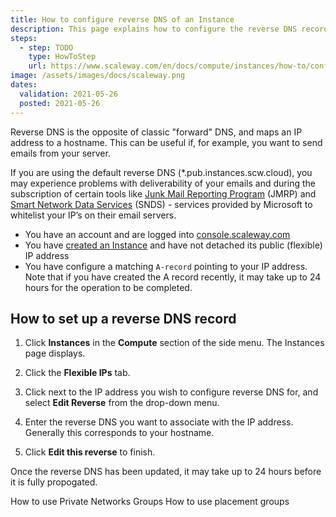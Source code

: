 ```yaml
---
title: How to configure reverse DNS of an Instance
description: This page explains how to configure the reverse DNS record of your Instance
steps:
  - step: TODO
    type: HowToStep
    url: https://www.scaleway.com/en/docs/compute/instances/how-to/configure-reverse-dns/
image: /assets/images/docs/scaleway.png
dates:
  validation: 2021-05-26
  posted: 2021-05-26
---
```


Reverse DNS is the opposite of classic "forward" DNS, and maps an IP address to a hostname. This can be useful if, for example, you want to send emails from your server.

<Message type="important">

  If you are using the default reverse DNS (*.pub.instances.scw.cloud), you may experience problems with deliverability of your emails and during the subscription of certain tools like [Junk Mail Reporting Program](https://postmaster.live.com/snds/JMRP.aspx.) (JMRP) and [Smart Network Data Services](https://sendersupport.olc.protection.outlook.com/snds/FAQ.aspx#WhatIsSNDS) (SNDS) - services provided by Microsoft to whitelist your IP’s on their email servers.

</Message>

<Message type="requirement">

  - You have an account and are logged into [console.scaleway.com](https://console.scaleway.com) 
  - You have [created an Instance](/compute/instances/how-to/create-an-instance/) and have not detached its public (flexible) IP address
  - You have configure a matching `A-record` pointing to your IP address. Note that if you have created the A record recently, it may take up to 24 hours for the operation to be completed.

</Message>

## How to set up a reverse DNS record

1. Click **Instances** in the **Compute** section of the side menu. The Instances page displays.

2. Click the **Flexible IPs** tab.

3. Click <Icon name="more" /> next to the IP address you wish to configure reverse DNS for, and select **Edit Reverse** from the drop-down menu.

  <Lightbox src="scaleway-edit-reverse.png" alt=""/>

4. Enter the reverse DNS you want to associate with the IP address. Generally this corresponds to your hostname. 

  <Lightbox src="scaleway-edit-reverse-popup.png" alt=""/>

5. Click **Edit this reverse** to finish.

<Message type="note">

  Once the reverse DNS has been updated, it may take up to 24 hours before it is fully propogated.

</Message>

<Navigation title="See Also">
  <PreviousButton to="/compute/instances/how-to/use-private-networks/">How to use Private Networks Groups</PreviousButton>
  <NextButton to="/compute/instances/how-to/use-placement-groups/">How to use placement groups</NextButton>
</Navigation>
